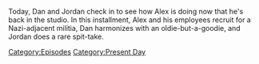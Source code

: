{{DEFAULTSORT:
    #_EPISODE_0773:February 2, 2023
}}{{Episode
    | title           = February 2, 2023
    | caption         = Listen to this episode on [https://knowledgefight.libsyn.com/773-february-2-2023 Libsyn] [https://open.spotify.com/episode/7wrHbbDt8XsiJr8gAxl9UP Spotify], Read the [[Transcript/773: February 2, 2023|Unofficial Transcript]], View discussion on [https://reddit.com/10scg0v Reddit]
    | episodeNumber   = 773
    | length          = 01:29:37
    | airDate         = February 3, 2023
    | coverageDate    = February 2, 2023
    | episodeType     = [[:Category:Present Day|Present Day]]
    | appearance      = [[Greg Reese]]
    | previousEpisode = [[772: December 18-19, 2003]]
    | nextEpisode     = [[774: December 22, 2003]]
}}

{{Stub}}

Today, Dan and Jordan check in to see how Alex is doing now that he's back in the studio. In this installment, Alex and his employees recruit for a Nazi-adjacent militia, Dan harmonizes with an oldie-but-a-goodie, and Jordan does a rare spit-take.

[[Category:Episodes]]
[[Category:Present Day]]
